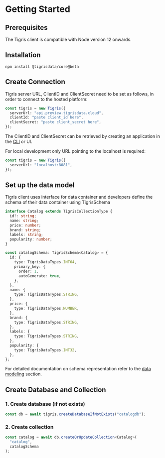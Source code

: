 
# Getting Started

## Prerequisites

The Tigris client is compatible with Node version 12 onwards.

## Installation

```shell
npm install @tigrisdata/core@beta
```

## Create Connection

<Tabs>
<TabItem value="Tigris Cloud" label="Tigris Cloud">

Tigris server URL, ClientID and ClientSecret need to be set as follows,
in order to connect to the hosted platform:

```ts
const tigris = new Tigris({
  serverUrl: "api.preview.tigrisdata.cloud",
  clientId: "paste client_id here",
  clientSecret: "paste client_secret here",
});
```

The ClientID and ClientSecret can be retrieved by creating an application
in the [CLI](../cli/authentication.md#application-credentials) or UI.

</TabItem>
<TabItem value="Development Environment" label="Development Environment">

For local development only URL pointing to the localhost is required:

```ts
const tigris = new Tigris({
  serverUrl: "localhost:8081",
});
```

</TabItem>
</Tabs>

## Set up the data model

Tigris client uses interface for data container and developers define the schema
of their data container using TigrisSchema

```ts title=DataContainer
interface Catalog extends TigrisCollectionType {
  id?: string;
  name: string;
  price: number;
  brand: string;
  labels: string;
  popularity: number;
}
```

```ts title=SchemaDefinition
const catalogSchema: TigrisSchema<Catalog> = {
  id: {
    type: TigrisDataTypes.INT64,
    primary_key: {
      order: 1,
      autoGenerate: true,
    },
  },
  name: {
    type: TigrisDataTypes.STRING,
  },
  price: {
    type: TigrisDataTypes.NUMBER,
  },
  brand: {
    type: TigrisDataTypes.STRING,
  },
  labels: {
    type: TigrisDataTypes.STRING,
  },
  popularity: {
    type: TigrisDataTypes.INT32,
  },
};
```

For detailed documentation on schema representation refer to the
[data modeling](documents/datamodel) section.

## Create Database and Collection

### 1. Create database (if not exists)

```ts
const db = await tigris.createDatabaseIfNotExists("catalogdb");
```

### 2. Create collection

```ts
const catalog = await db.createOrUpdateCollection<Catalog>(
  "catalog",
  catalogSchema
);
```
